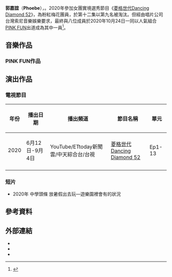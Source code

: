 {{Merge to|PINK FUN|time=2020-12-30T02:59:04+00:00}}
{{藝人
| 姓名 = 郭嘉誼
| 類型 = 女藝人
| 圖片 = 朵莉202105.jpg
| 圖片尺寸 = 
| 羅馬拼音 = Kuo Jia Yi
| 英文名 = Phoebe
| 綽號 = 老闆 朵朵
| 國籍 = {{ROC}}
| 出生日期 = {{Birth_date_and_age|2001|4|11}}
| 出生地點 = {{TWN}}[[桃園市|桃園市]]
| 教育程度 =[[桃園市立南崁國民中學|桃園市立南崁國民中學]]<br>[[台北市|台北市]][[私立|私立]][[華岡藝校|華岡藝校]]表演藝術科<br>[[國立臺灣藝術大學|國立臺灣藝術大學]]圖文傳播藝術學系
| 音樂類型 = [[華語流行音樂|華語流行音樂]]
| 職業 = [[學生|學生]]、[[歌手|歌手]]
| 語言 = [[中華民國國語|國語]]、[[英語|英語]]、[[韓語|韓語]]
| 活躍年代 = 2020年至今
| 唱片公司 = [[台灣索尼音樂娛樂|台灣索尼音樂娛樂]]
| 經紀公司 = Lionheart Media Group<br>[[金星娛樂|野火娛樂]]（2020年-至今）
| 網站 = 
| 音樂專輯 = 
| 相關團體 = [[PINK_FUN|PINK FUN]]
| imdb = 
}}
'''郭嘉誼'''（'''Phoebe'''），{{BD|2001年|4月11日||}}。2020年參加女團實境選秀節目《[[菱格世代Dancing_Diamond_52|菱格世代Dancing Diamond 52]]》，為粉紅梅花團員，於第十二集以第九名被淘汰。但經由唱片公司台灣索尼音樂娛樂要求，最終與八位成員於2020年10月24日一同以人氣組合[[PINK_FUN|PINK FUN]]出道成為其中一員<ref>{{cite news |author1=鏡週刊 |title=女團親曝出道前辛酸！　收入歸零暫別家人…PINK FUN苦熬翻身出片 |url=https://star.ettoday.net/news/1842017 |accessdate=2020-12-31 |work=ETtoday星光雲 |date=2020-10-29 |archive-date=2020-11-01 |archive-url=https://web.archive.org/web/20201101122140/https://star.ettoday.net/news/1842017 |dead-url=no }}</ref>。

==音樂作品==
===PINK FUN作品===
{{For|《PINK FUN》之作品|PINK FUN#音樂作品}}

== 演出作品 ==
===電視節目===
{| class="wikitable" 
!年份
!播出日期
!播出頻道
!節目名稱
!單元
|-
| rowspan="1" |2020
|6月12日-9月4日
|YouTube/ETtoday新聞雲/中天綜合台/台視
|[[菱格世代Dancing_Diamond_52|菱格世代Dancing Diamond 52]]
|Ep1-13
|-  
|}

===短片=== 
*2020年 中學頭條 放暑假出去玩—遊樂園裡會有的狀況

== 參考資料 ==
{{Reflist|2}}

==外部連結==
*{{Facebook|chiayi727|朵莉莉莉}}
*{{Instagram|chiayi727|朵莉莉莉}}
*{{YouTube|channel=UCHOaZX8eM1pfpEiPO7RPjZA}}